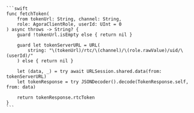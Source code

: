 
    ```swift
    func fetchToken(
        from tokenUrl: String, channel: String,
        role: AgoraClientRole, userId: UInt = 0
    ) async throws -> String? {
        guard !tokenUrl.isEmpty else { return nil }

        guard let tokenServerURL = URL(
            string: "\(tokenUrl)/rtc/\(channel)/\(role.rawValue)/uid/\(userId)/"
        ) else { return nil }

        let (data, _) = try await URLSession.shared.data(from: tokenServerURL)
        let tokenResponse = try JSONDecoder().decode(TokenResponse.self, from: data)

        return tokenResponse.rtcToken
    }
    ```
